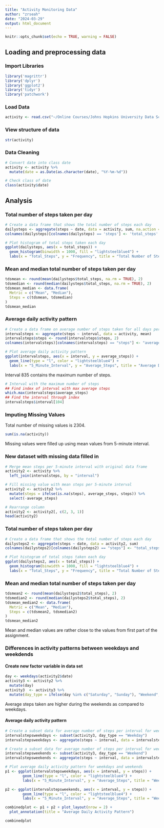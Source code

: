 ```yaml
---
title: "Activity Monitoring Data"
author: "zrseah"
date: "2024-03-29"
output: html_document
---
```


```r
knitr::opts_chunk$set(echo = TRUE, warning = FALSE)
```


## Loading and preprocessing data 

### Import Libraries 
```r
library('magrittr')
library('dplyr')
library('ggplot2')
library('tidyr')
library('patchwork')
```

### Load Data
```r
activity <- read.csv("~/Online Courses/Johns Hopkins University Data Science Foundations using R Specialization/Assignment/Module 5/RepData_PeerAssessment1/activity.csv")
```

### View structure of data
```r
str(activity)
```

### Data Cleaning
```r
# Convert date into class date 
activity <- activity %>%  
  mutate(date = as.Date(as.character(date), "%Y-%m-%d"))

# Check class of date 
class(activity$date)
```


## Analysis

### Total number of steps taken per day
```r
# Create a data frame that shows the total number of steps each day 
dailysteps <- aggregate(steps ~ date, data = activity, sum, na.action = na.pass)
colnames(dailysteps)[colnames(dailysteps) == 'steps'] <- 'total_steps'

# Plot histogram of total steps taken each day
ggplot(dailysteps, aes(x = total_steps)) +
  geom_histogram(binwidth = 1000, fill = "lightsteelblue4") +
  labs(x = "Total_Steps", y = "Frequency", title = "Total Number of Steps Taken Each Day")

```

### Mean and median total number of steps taken per day
```r
tdsmean <- round(mean(dailysteps$total_steps, na.rm = TRUE), 2)
tdsmedian <- round(median(dailysteps$total_steps, na.rm = TRUE), 2)
tdsmean_median <- data.frame(
  Metric = c("Mean", "Median"),
  Steps = c(tdsmean, tdsmedian)
)
tdsmean_median
```

### Average daily activity pattern
```r
# Create a data frame on average number of steps taken for all days per interval 
intervalsteps <- aggregate(steps ~ interval, data = activity, mean)
intervalsteps$steps <- round(intervalsteps$steps, 2)
colnames(intervalsteps)[colnames(intervalsteps) == "steps"] <- "average_steps"

# Plot average daily activity pattern
ggplot(intervalsteps, aes(x = interval, y = average_steps)) +
  geom_line(type = "l", color = "lightsteelblue4") +
  labs(x = "5_Minute_Interval", y = "Average_Steps", title = "Average Daily Activity Pattern")
```




Interval 835 contains the maximum number of steps.




```r
# Interval with the maximum number of steps 
## Find index of interval with max average steps 
which.max(intervalsteps$average_steps)
## Find the interval through index 
intervalsteps$interval[104]
```

### Imputing Missing Values 




Total number of missing values is 2304.




```r
sum(is.na(activity))
```




Missing values were filled up using mean values from 5-minute interval.




### New dataset with missing data filled in
```r
# Merge mean steps per 5-minute interval with original data frame 
activity2 <- activity %>%  
  left_join(intervalsteps, by = "interval")

# Fill missing value with mean steps per 5-minute interval
activity2 <- activity2 %>% 
  mutate(steps = ifelse(is.na(steps), average_steps, steps)) %>% 
  select(-average_steps)

# Rearrange column 
activity2 <- activity2[, c(2, 3, 1)]
head(activity2)
```

### Total number of steps taken per day
```r
# Create a data frame that shows the total number of steps each day 
dailysteps2 <- aggregate(steps ~ date, data = activity2, sum)
colnames(dailysteps2)[colnames(dailysteps2) == "steps"] <- "total_steps"

# Plot histogram of total steps taken each day 
ggplot(dailysteps2, aes(x = total_steps)) + 
  geom_histogram(binwidth = 1000, fill = "lightsteelblue4") +
  labs(x = "Total_Steps", y = "Frequency", title = "Total Number of Steps Taken Each Day")
```

### Mean and median total number of steps taken per day
```r
tdsmean2 <- round(mean(dailysteps2$total_steps), 2)
tdsmedian2 <- round(median(dailysteps2$total_steps), 2)
tdsmean_median2 <- data.frame(
  Metric = c("Mean", "Median"),
  Steps = c(tdsmean2, tdsmedian2)
)
tdsmean_median2
```




Mean and median values are rather close to the values from first part of the assignment. 




### Differences in activity patterns between weekdays and weekdends

#### Create new factor variable in data set 
```r
day <- weekdays(activity2$date)
activity3 <- activity2 %>% 
  mutate(day) 
activity3  <- activity3 %>%
  mutate(day_type = ifelse(day %in% c("Saturday", "Sunday"), "Weekend", "Weekday"))
```




Average steps taken are higher during the weekends as compared to weekdays. 




#### Average daily activity pattern
```r
# Create a subset data for average number of steps per interval for weekdays 
intervalstepsweekdays <- subset(activity3, day_type == "Weekday") 
intervalstepsweekdays <- aggregate(steps ~ interval, data = intervalstepsweekdays, sum)

# Create a subset data for average number of steps per interval for weekends
intervalstepsweekends <- subset(activity3, day_type == "Weekend") 
intervalstepsweekends <- aggregate(steps ~ interval, data = intervalstepsweekends, sum)

# Plot average daily activity pattern for weekdays and weekends 
p1 <- ggplot(intervalstepsweekdays, aes(x = interval, y = steps)) + 
        geom_line(type = "l", color = "lightsteelblue4") +
        labs(x = "5_Minute_Interval", y = "Average_Steps", title = "Weekdays")

p2 <- ggplot(intervalstepsweekends, aes(x = interval, y = steps)) + 
        geom_line(type = "l", color = "lightsteelblue4") +
        labs(x = "5_Minute_Interval", y = "Average_Steps", title = "Weekends")

combinedplot <- p1 + p2 + plot_layout(nrow = 2) +
  plot_annotation(title = "Average Daily Activity Pattern")

combinedplot
```

